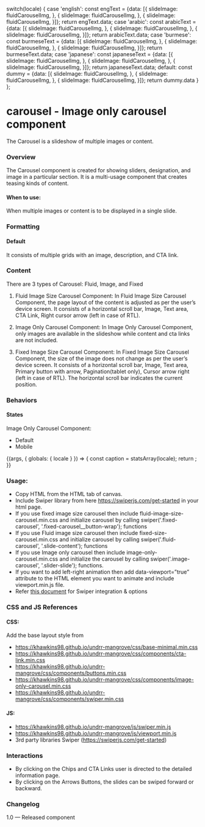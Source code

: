 
  switch(locale) {
    case 'english': const engText = {data: [{
      slideImage: fluidCarouselImg,
    },
    {
      slideImage: fluidCarouselImg,
    },
    {
      slideImage: fluidCarouselImg,
    }]}; return engText.data;
    case 'arabic': const arabicText = {data: [{
      slideImage: fluidCarouselImg,
    },
    {
      slideImage: fluidCarouselImg,
    },
    {
      slideImage: fluidCarouselImg,
    }]}; return arabicText.data;
    case 'burmese': const burmeseText = {data: [{
      slideImage: fluidCarouselImg,
    },
    {
      slideImage: fluidCarouselImg,
    },
    {
      slideImage: fluidCarouselImg,
    }]}; return burmeseText.data;
    case 'japanese': const japaneseText = {data: [{
      slideImage: fluidCarouselImg,
    },
    {
      slideImage: fluidCarouselImg,
    },
    {
      slideImage: fluidCarouselImg,
    }]}; return japaneseText.data;
    default:
    const dummy =  {data: [{
      slideImage: fluidCarouselImg,
    },
    {
      slideImage: fluidCarouselImg,
    },
    {
      slideImage: fluidCarouselImg,
    }]};
    return dummy.data
  }
};

<Meta title="Components/UI components/Carousel/Image carousel"/>

# carousel - Image only carousel component

The Carousel is a slideshow of multiple images or content.

### Overview
The Carousel component is created for showing sliders, designation, and image in a particular section. It is a multi-usage component that creates teasing kinds of content.

#### When to use:

When multiple images or content is to be displayed in a single slide.

### Formatting

#### Default
It consists of multiple grids with an image, description, and CTA link.

### Content
There are 3 types of Carousel: Fluid, Image, and Fixed
1. Fluid Image Size Carousel Component:
In Fluid Image Size Carousel Component, the page layout of the content is adjusted as per the user’s device screen. It consists of a horizontal scroll bar, Image, Text area, CTA Link, Right cursor arrow (left in case of RTL).

2. Image Only Carousel Component:
In Image Only Carousel Component, only images are available in the slideshow while content and cta links are not included.

3. Fixed Image Size Carousel Component:
In Fixed Image Size Carousel Component, the size of the image does not change as per the user’s device screen. It consists of a horizontal scroll bar, Image, Text area, Primary button with arrow, Pagination(tablet only), Cursor arrow right (left in case of RTL). The horizontal scroll bar indicates the current position.


### Behaviors

#### States
Image Only Carousel Component:

- Default
- Mobile

<Canvas>
<Story name="Image carousel">
  {(args, { globals: { locale } }) => {
    const caption = statsArray(locale);
    return <ImageOnlyCarousel data={caption}></ImageOnlyCarousel>;
  }}
</Story>
</Canvas>

### Usage:
- Copy HTML from the HTML tab of canvas.
- Include Swiper library from here https://swiperjs.com/get-started in your html page.
- If you use fixed image size carousel then include fluid-image-size-carousel.min.css and initialize carousel by calling swiper('.fixed-carousel', '.fixed-carousel__button-wrap'); functions
- If you use Fluid image size carousel then include fixed-size-carousel.min.css and initialize carousel by calling swiper('.fluid-carousel', '.slide-content'); functions
- If you use Image only carousel then include image-only-carousel.min.css and initialize the carousel by calling swiper('.image-carousel', '.slider-slide'); functions.
- If you want to add left-right animation then add data-viewport=”true” attribute to the HTML element you want to animate and include viewport.min.js file.
- Refer [this document](https://github.com/khawkins/undrr-mangrove/wiki/Swiper-documentation) for Swiper integration & options

### CSS and JS References

#### CSS:

Add the base layout style from
- https://khawkins98.github.io/undrr-mangrove/css/base-minimal.min.css
- https://khawkins98.github.io/undrr-mangrove/css/components/cta-link.min.css
- https://khawkins98.github.io/undrr-mangrove/css/components/buttons.min.css
- https://khawkins98.github.io/undrr-mangrove/css/components/image-only-carousel.min.css
- https://khawkins98.github.io/undrr-mangrove/css/components/swiper.min.css

#### JS:
- https://khawkins98.github.io/undrr-mangrove/js/swiper.min.js
- https://khawkins98.github.io/undrr-mangrove/js/viewport.min.js
- 3rd party libraries
Swiper (https://swiperjs.com/get-started)

### Interactions
- By clicking on the Chips and CTA Links user is directed to the detailed information page.
- By clicking on the Arrows Buttons, the slides can be swiped forward or backward.

### Changelog
1.0 — Released component
